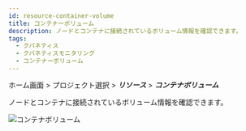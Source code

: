 ```yaml
---
id: resource-container-volume
title: コンテナーボリューム
description: ノードとコンテナに接続されているボリューム情報を確認できます。
tags:
  - クバネティス
  - クバネティスモニタリング
  - コンテナーボリューム
---
```


ホーム画面 > プロジェクト選択 > **_リソース_** > **_コンテナボリューム_**

ノードとコンテナに接続されているボリューム情報を確認できます。

![コンテナボリューム](https://img.whatap.io/media/images/whatap_kubernetes_resource_container_volume.png)
